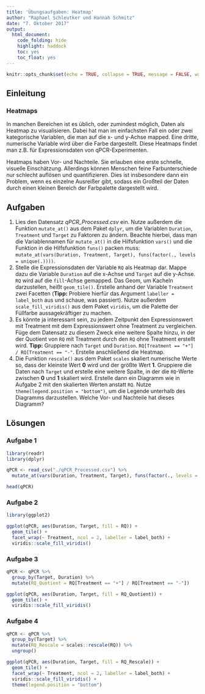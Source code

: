 ```yaml
---
title: 'Übungsaufgaben: Heatmap'
author: "Raphael Schleutker und Hannah Schmitz"
date: "7. Oktober 2017"
output: 
  html_document: 
    code_folding: hide
    highlight: haddock
    toc: yes
    toc_float: yes
---
```


```r
knitr::opts_chunk$set(echo = TRUE, collapse = TRUE, message = FALSE, warning = FALSE, fig.height = 3)
```

## Einleitung

### Heatmaps

In manchen Bereichen ist es üblich, oder zumindest möglich, Daten als Heatmap zu visualisieren. Dabei hat man im einfachsten Fall ein oder zwei kategorische Variablen, die man auf die x- und y-Achse mapped. Eine dritte, numerische Variable wird über die Farbe dargestellt. Diese Heatmaps findet man z.B. für Expressionsdaten von qPCR-Experimenten.

Heatmaps haben Vor- und Nachteile. Sie erlauben eine erste schnelle, visuelle Einschätzung. Allerdings können Menschen feine Farbunterschiede nur schlecht auflösen und quantifizieren. Dies ist insbesondere dann ein Problem, wenn es einzelne Ausreißer gibt, sodass ein Großteil der Daten durch einen kleinen Bereich der Farbpalette dargestellt wird.



## Aufgaben

1. Lies den Datensatz *qPCR_Processed.csv* ein. Nutze außerdem die Funktion `mutate_at()` aus dem Paket `dplyr`, um die Variablen `Duration`, `Treatment` und `Target` zu Faktoren zu ändern. Beachte hierbei, dass man die Variablennamen für `mutate_at()` in die Hilfsfunktion `vars()` und die Funktion in die Hilfsfunktion `funs()` packen muss: `mutate_at(vars(Duration, Treatment, Target), funs(factor(., levels = unique(.))))`.
2. Stelle die Expressionsdaten der Variable `RQ` als Heatmap dar. Mappe dazu die Variable `Duration` auf die x-Achse und `Target` auf die y-Achse. `RQ` wird auf die `fill`-Achse gemapped. Das Geom, um Kacheln darzustellen, heißt `geom_tile()`. Erstelle anhand der Variable `Treatment` zwei Facetten (**Tipp:** Probiere hierfür das Argument `labeller = label_both` aus und schaue, was passiert). Nutze außerdem `scale_fill_viridis()` aus dem Paket `viridis`, um die Palette der Füllfarbe aussagekräftiger zu machen.
3. Es könnte ja interessant sein, zu jedem Zeitpunkt den Expressionswert mit Treatment mit dem Expressionswert ohne Treatment zu vergleichen. Füge dem Datensatz zu diesem Zweck eine weitere Spalte hinzu, in der der Quotient von `RQ` mit Treatment durch den `RQ` ohne Treatment erstellt wird. **Tipp:** Gruppiere nach `Target` und `Duration`. `RQ[Treatment == "+"] / RQ[Treatment == "-"`. Erstelle anschließend die Heatmap.
4. Die Funktion `rescale()` aus dem Paket `scales` skaliert numerische Werte so, dass der kleinste Wert **0** wird und der größte Wert **1**. Gruppiere die Daten nach `Target` und erstelle eine weitere Spalte, in der die `RQ`-Werte zwischen **0** und **1** skaliert wird. Erstelle dann ein Diagramm wie in Aufgabe 2 mit den skalierten Werten anstatt `RQ`. Nutze `theme(legend.position = "bottom")`, um die Legende unterhalb des Diagramms darzustellen. Welche Vor- und Nachteile hat dieses Diagramm?


## Lösungen

### Aufgabe 1

```r
library(readr)
library(dplyr)

qPCR <- read_csv("./qPCR_Processed.csv") %>%
  mutate_at(vars(Duration, Treatment, Target), funs(factor(., levels = unique(.))))

head(qPCR)
```


### Aufgabe 2

```r
library(ggplot2)

ggplot(qPCR, aes(Duration, Target, fill = RQ)) +
  geom_tile() +
  facet_wrap(~ Treatment, ncol = 2, labeller = label_both) +
  viridis::scale_fill_viridis()
```


### Aufgabe 3

```r
qPCR <- qPCR %>%
  group_by(Target, Duration) %>%
  mutate(RQ_Quotient = RQ[Treatment == "+"] / RQ[Treatment == "-"])

ggplot(qPCR, aes(Duration, Target, fill = RQ_Quotient)) +
  geom_tile() +
  viridis::scale_fill_viridis()
```


### Aufgabe 4

```r
qPCR <- qPCR %>%
  group_by(Target) %>%
  mutate(RQ_Rescale = scales::rescale(RQ)) %>%
  ungroup()

ggplot(qPCR, aes(Duration, Target, fill = RQ_Rescale)) +
  geom_tile() +
  facet_wrap(~ Treatment, ncol = 2, labeller = label_both) +
  viridis::scale_fill_viridis() +
  theme(legend.position = "bottom")
```

